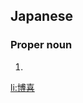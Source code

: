 ==Japanese==
{{ja-kanjitab|ひろ|き}}

===Proper noun===
{{ja-pos|ひろき|proper}}

# {{given name|male|lang=ja|sort=ひろき}}

[[li:博喜]]